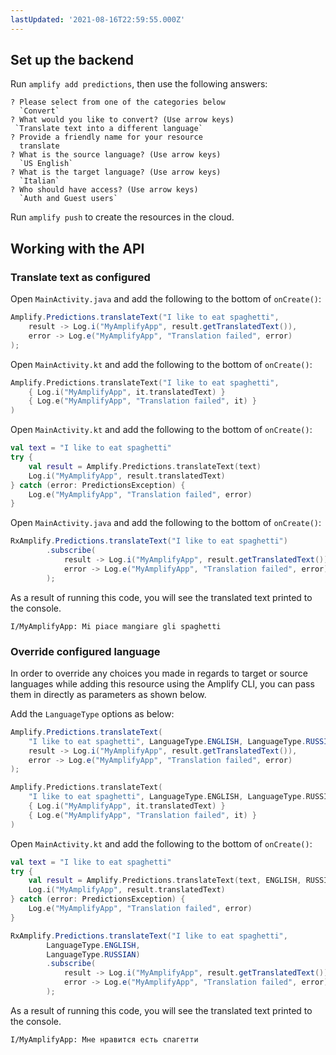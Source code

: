 ```yaml
---
lastUpdated: '2021-08-16T22:59:55.000Z'
---
```

## Set up the backend

Run `amplify add predictions`, then use the following answers:

```console
? Please select from one of the categories below
  `Convert`
? What would you like to convert? (Use arrow keys)
 `Translate text into a different language`
? Provide a friendly name for your resource
  translate
? What is the source language? (Use arrow keys)
  `US English`
? What is the target language? (Use arrow keys)
  `Italian`
? Who should have access? (Use arrow keys)
  `Auth and Guest users`
```

Run `amplify push` to create the resources in the cloud.

## Working with the API

### Translate text as configured

<BlockSwitcher>
<Block name="Java">

Open `MainActivity.java` and add the following to the bottom of `onCreate()`:

```java
Amplify.Predictions.translateText("I like to eat spaghetti",
    result -> Log.i("MyAmplifyApp", result.getTranslatedText()),
    error -> Log.e("MyAmplifyApp", "Translation failed", error)
);
```

</Block>
<Block name="Kotlin - Callbacks">

Open `MainActivity.kt` and add the following to the bottom of `onCreate()`:

```kotlin
Amplify.Predictions.translateText("I like to eat spaghetti",
    { Log.i("MyAmplifyApp", it.translatedText) }
    { Log.e("MyAmplifyApp", "Translation failed", it) }
)
```

</Block>
<Block name="Kotlin - Coroutines (Beta)">

Open `MainActivity.kt` and add the following to the bottom of `onCreate()`:

```kotlin
val text = "I like to eat spaghetti"
try {
    val result = Amplify.Predictions.translateText(text)
    Log.i("MyAmplifyApp", result.translatedText)
} catch (error: PredictionsException) {
    Log.e("MyAmplifyApp", "Translation failed", error)
}
```

</Block>
<Block name="RxJava">

Open `MainActivity.java` and add the following to the bottom of `onCreate()`:

```java
RxAmplify.Predictions.translateText("I like to eat spaghetti")
        .subscribe(
            result -> Log.i("MyAmplifyApp", result.getTranslatedText()),
            error -> Log.e("MyAmplifyApp", "Translation failed", error)
        );
```

</Block>
</BlockSwitcher>

As a result of running this code, you will see the translated text printed to the console.

```console
I/MyAmplifyApp: Mi piace mangiare gli spaghetti
```

### Override configured language

In order to override any choices you made in regards to target or source languages while adding this resource using the Amplify CLI, you can pass them in directly as parameters as shown below.

Add the `LanguageType` options as below:

<BlockSwitcher>
<Block name="Java">

```java
Amplify.Predictions.translateText(
    "I like to eat spaghetti", LanguageType.ENGLISH, LanguageType.RUSSIAN,
    result -> Log.i("MyAmplifyApp", result.getTranslatedText()),
    error -> Log.e("MyAmplifyApp", "Translation failed", error)
);
```

</Block>
<Block name="Kotlin - Callbacks">

```kotlin
Amplify.Predictions.translateText(
    "I like to eat spaghetti", LanguageType.ENGLISH, LanguageType.RUSSIAN,
    { Log.i("MyAmplifyApp", it.translatedText) }
    { Log.e("MyAmplifyApp", "Translation failed", it) }
)
```

</Block>
<Block name="Kotlin - Coroutines (Beta)">

Open `MainActivity.kt` and add the following to the bottom of `onCreate()`:

```kotlin
val text = "I like to eat spaghetti"
try {
    val result = Amplify.Predictions.translateText(text, ENGLISH, RUSSIAN)
    Log.i("MyAmplifyApp", result.translatedText)
} catch (error: PredictionsException) {
    Log.e("MyAmplifyApp", "Translation failed", error)
}
```

</Block>
<Block name="RxJava">

```java
RxAmplify.Predictions.translateText("I like to eat spaghetti",
        LanguageType.ENGLISH,
        LanguageType.RUSSIAN)
        .subscribe(
            result -> Log.i("MyAmplifyApp", result.getTranslatedText()),
            error -> Log.e("MyAmplifyApp", "Translation failed", error)
        );
```

</Block>
</BlockSwitcher>

As a result of running this code, you will see the translated text printed to the console.

```console
I/MyAmplifyApp: Мне нравится есть спагетти
```
